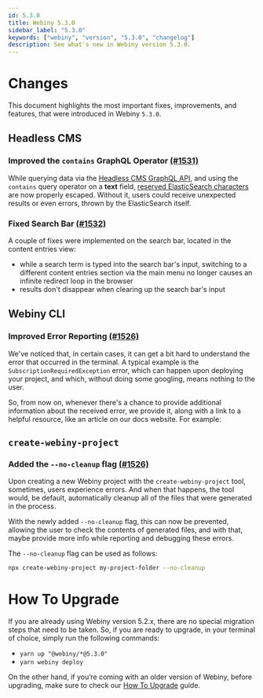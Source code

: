 ```yaml
---
id: 5.3.0
title: Webiny 5.3.0
sidebar_label: "5.3.0"
keywords: ["webiny", "version", "5.3.0", "changelog"]
description: See what's new in Webiny version 5.3.0.
---
```



# Changes

This document highlights the most important fixes, improvements, and features, that were introduced in Webiny `5.3.0`.

## Headless CMS

### Improved the `contains` GraphQL Operator [(#1531)](https://github.com/webiny/webiny-js/pull/1531)

While querying data via the [Headless CMS GraphQL API](/docs/key-topics/webiny-applications/headless-cms/graphql-api), and using the `contains` query operator on a **text** field, [reserved ElasticSearch characters](https://www.elastic.co/guide/en/elasticsearch/reference/current/query-dsl-query-string-query.html#_reserved_characters) are now properly escaped. Without it, users could receive unexpected results or even errors, thrown by the ElasticSearch itself.

### Fixed Search Bar [(#1532)](https://github.com/webiny/webiny-js/pull/1532)

A couple of fixes were implemented on the search bar, located in the content entries view:

- while a search term is typed into the search bar's input, switching to a different content entries section via the main menu no longer causes an infinite redirect loop in the browser
- results don't disappear when clearing up the search bar's input

<CenteredImage alt="Headless CMS - Fixed Search Bar" src={searchBarCms} />

## Webiny CLI

### Improved Error Reporting [(#1526)](https://github.com/webiny/webiny-js/pull/1526)

We've noticed that, in certain cases, it can get a bit hard to understand the error that occurred in the terminal. A typical example is the `SubscriptionRequiredException` error, which can happen upon deploying your project, and which, without doing some googling, means nothing to the user.

So, from now on, whenever there's a chance to provide additional information about the received error, we provide it, along with a link to a helpful resource, like an article on our docs website. For example:

<CenteredImage alt="Webiny CLI - Improved Error Reporting" src={cliReporting} />

## `create-webiny-project`

### Added the `--no-cleanup` flag [(#1526)](https://github.com/webiny/webiny-js/pull/1526)

Upon creating a new Webiny project with the `create-webiny-project` tool, sometimes, users experience errors. And when that happens, the tool would, be default, automatically cleanup all of the files that were generated in the process.

With the newly added `--no-cleanup` flag, this can now be prevented, allowing the user to check the contents of generated files, and with that, maybe provide more info while reporting and debugging these errors.

The `--no-cleanup` flag can be used as follows:

```bash
npx create-webiny-project my-project-folder --no-cleanup
```

# How To Upgrade

If you are already using Webiny version 5.2.x, there are no special migration steps that need to be taken. So, if you are ready to upgrade, in your terminal of choice, simply run the following commands:

- `yarn up "@webiny/*@5.3.0"`
- `yarn webiny deploy`

On the other hand, if you’re coming with an older version of Webiny, before upgrading, make sure to check our [How To Upgrade](/docs/how-to-guides/upgrade-webiny/overview) guide.
